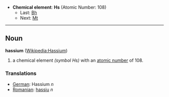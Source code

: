 *'''Chemical element''': '''Hs''' (Atomic Number: 108)
**Last: [[Bohrium|Bh]]
**Next: [[Meitnerium|Mt]]
----
== Noun ==
'''hassium''' ([[en:Hassium|Wikipedia:Hassium]])

# a chemical element ''(symbol Hs)'' with an [[atomic number]] of 108.

===Translations===
*[[German]]: Hassium ''n''
*[[Romanian]]: [[hassiu]] ''n''